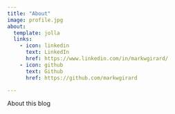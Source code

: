 ```yaml
---
title: "About"
image: profile.jpg
about:
  template: jolla
  links:
    - icon: linkedin
      text: LinkedIn
      href: https://www.linkedin.com/in/markwgirard/
    - icon: github
      text: Github
      href: https://github.com/markwgirard

---
```


About this blog
